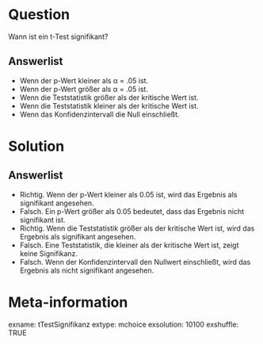 Question 
======== 

Wann ist ein t-Test signifikant?

Answerlist
----------

* Wenn der p-Wert kleiner als α = .05 ist.
* Wenn der p-Wert größer als α = .05 ist.
* Wenn die Teststatistik größer als der kritische Wert ist.
* Wenn die Teststatistik kleiner als der kritische Wert ist.
* Wenn das Konfidenzintervall die Null einschließt.

Solution
========

Answerlist
----------

* Richtig. Wenn der p-Wert kleiner als 0.05 ist, wird das Ergebnis als signifikant angesehen.
* Falsch. Ein p-Wert größer als 0.05 bedeutet, dass das Ergebnis nicht signifikant ist.
* Richtig. Wenn die Teststatistik größer als der kritische Wert ist, wird das Ergebnis als signifikant angesehen.
* Falsch. Eine Teststatistik, die kleiner als der kritische Wert ist, zeigt keine Signifikanz.
* Falsch. Wenn der Konfidenzintervall den Nullwert einschließt, wird das Ergebnis als nicht signifikant angesehen.

Meta-information
================
exname: tTestSignifikanz
extype: mchoice 
exsolution: 10100
exshuffle: TRUE
